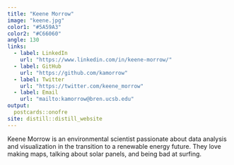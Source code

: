 ```yaml
---
title: "Keene Morrow"
image: "keene.jpg"
color1: "#5A59A3"
color2: "#C66060"
angle: 130
links:
  - label: LinkedIn
    url: "https://www.linkedin.com/in/keene-morrow/"
  - label: GitHub
    url: "https://github.com/kamorrow"
  - label: Twitter
    url: "https://twitter.com/keene_morrow"
  - label: Email
    url: "mailto:kamorrow@bren.ucsb.edu"
output:
  postcards::onofre
site: distill::distill_website
---
```

 
Keene Morrow is an environmental scientist passionate about data analysis and visualization in the transition to a renewable energy future. They love making maps, talking about solar panels, and being bad at surfing.